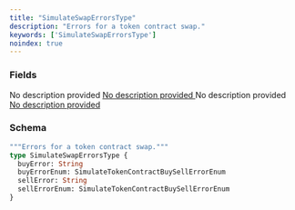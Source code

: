 ```yaml
---
title: "SimulateSwapErrorsType"
description: "Errors for a token contract swap."
keywords: ['SimulateSwapErrorsType']
noindex: true
---
```


### Fields

<ResponseField name="buyError" type="String">
  No description provided
</ResponseField>

<a href="/api-reference/types/simulatetokencontractbuysellerrorenum">
  <ResponseField name="buyErrorEnum" type="SimulateTokenContractBuySellErrorEnum">
    No description provided
  </ResponseField>
</a>

<ResponseField name="sellError" type="String">
  No description provided
</ResponseField>

<a href="/api-reference/types/simulatetokencontractbuysellerrorenum">
  <ResponseField name="sellErrorEnum" type="SimulateTokenContractBuySellErrorEnum">
    No description provided
  </ResponseField>
</a>

### Schema


```graphql 
"""Errors for a token contract swap."""
type SimulateSwapErrorsType {
  buyError: String
  buyErrorEnum: SimulateTokenContractBuySellErrorEnum
  sellError: String
  sellErrorEnum: SimulateTokenContractBuySellErrorEnum
}
```
